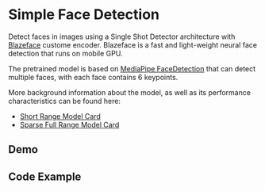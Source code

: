 
# Simple Face Detection

Detect faces in images using a Single Shot Detector architecture with [Blazeface](https://sites.google.com/view/perception-cv4arvr/blazeface) custome encoder. Blazeface is a fast and light-weight neural face detection that runs on mobile GPU.

The pretrained model is based on [MediaPipe FaceDetection](https://google.github.io/mediapipe/solutions/face_detection.html) that can detect multiple faces, with each face contains 6 keypoints.

More background information about the model, as well as its performance characteristics can be found here:

- [Short Range Model Card](https://drive.google.com/file/d/1d4-xJP9PVzOvMBDgIjz6NhvpnlG9_i0S/preview)
- [Sparse Full Range Model Card](https://drive.google.com/file/d/1aZtpSwsBhA1Epd-ZDfwoQYSTQwEfLm5Z/preview)

## Demo

<SimpleFaceDetection />

## Code Example

<CodeSimpleFaceDetection />
